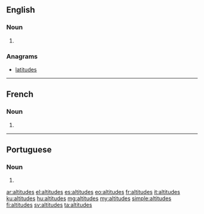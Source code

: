==English==

===Noun===
{{head|en|plural}}

# {{plural of|altitude|lang=en}}

===Anagrams===
* [[latitudes]]

----

==French==

===Noun===
{{head|fr|plural|g=?}}

# {{plural of|altitude|lang=fr}}

----

==Portuguese==

===Noun===
{{head|pt|plural}} {{g|f}}

# {{plural of|altitude|lang=pt}}

[[ar:altitudes]]
[[el:altitudes]]
[[es:altitudes]]
[[eo:altitudes]]
[[fr:altitudes]]
[[it:altitudes]]
[[ku:altitudes]]
[[hu:altitudes]]
[[mg:altitudes]]
[[my:altitudes]]
[[simple:altitudes]]
[[fi:altitudes]]
[[sv:altitudes]]
[[ta:altitudes]]
